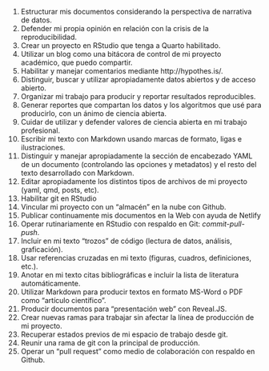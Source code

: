 
1.  Estructurar mis documentos considerando la perspectiva de narrativa
    de datos.
2.  Defender mi propia opinión en relación con la crisis de la
    reproducibilidad.
3.  Crear un proyecto en RStudio que tenga a Quarto habilitado.
4.  Utilizar un blog como una bitácora de control de mi proyecto
    académico, que puedo compartir.
5.  Habilitar y manejar comentarios mediante http://hypothes.is/.
6.  Distinguir, buscar y utilizar apropiadamente datos abiertos y de
    acceso abierto.
7.  Organizar mi trabajo para producir y reportar resultados
    reproducibles.
8.  Generar reportes que compartan los datos y los algoritmos que usé
    para producirlo, con un ánimo de ciencia abierta.
9.  Cuidar de utilizar y defender valores de ciencia abierta en mi
    trabajo profesional.
10. Escribir mi texto con Markdown usando marcas de formato, ligas e
    ilustraciones.
11. Distinguir y manejar apropiadamente la sección de encabezado YAML de
    un documento (controlando las opciones y metadatos) y el resto del
    texto desarrollado con Markdown.
12. Editar apropiadamente los distintos tipos de archivos de mi proyecto
    (yaml, qmd, posts, etc).
13. Habilitar git en RStudio
14. Vincular mi proyecto con un "almacén" en la nube con Github.
15. Publicar continuamente mis documentos en la Web con ayuda de Netlify
16. Operar rutinariamente en RStudio con respaldo en Git:
    *commit-pull-push*.
17. Incluir en mi texto "trozos" de código (lectura de datos, análisis,
    graficación).
18. Usar referencias cruzadas en mi texto (figuras, cuadros,
    definiciones, etc.).
19. Anotar en mi texto citas bibliográficas e incluir la lista de
    literatura automáticamente.
20. Utilizar Markdown para producir textos en formato MS-Word o PDF como
    "artículo científico".
21. Producir documentos para "presentación web" con Reveal.JS.
22. Crear nuevas ramas para trabajar sin afectar la línea de producción
    de mi proyecto.
23. Recuperar estados previos de mi espacio de trabajo desde git.
24. Reunir una rama de git con la principal de producción.
25. Operar un "pull request" como medio de colaboración con respaldo en
    Github.


    